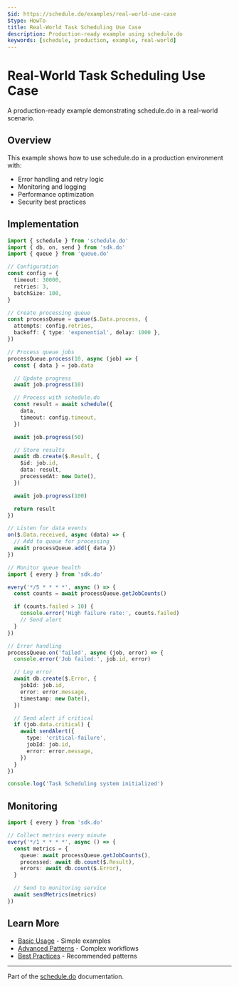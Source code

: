 ```yaml
---
$id: https://schedule.do/examples/real-world-use-case
$type: HowTo
title: Real-World Task Scheduling Use Case
description: Production-ready example using schedule.do
keywords: [schedule, production, example, real-world]
---
```


# Real-World Task Scheduling Use Case

A production-ready example demonstrating schedule.do in a real-world scenario.

## Overview

This example shows how to use schedule.do in a production environment with:

- Error handling and retry logic
- Monitoring and logging
- Performance optimization
- Security best practices

## Implementation

```typescript
import { schedule } from 'schedule.do'
import { db, on, send } from 'sdk.do'
import { queue } from 'queue.do'

// Configuration
const config = {
  timeout: 30000,
  retries: 3,
  batchSize: 100,
}

// Create processing queue
const processQueue = queue($.Data.process, {
  attempts: config.retries,
  backoff: { type: 'exponential', delay: 1000 },
})

// Process queue jobs
processQueue.process(10, async (job) => {
  const { data } = job.data

  // Update progress
  await job.progress(10)

  // Process with schedule.do
  const result = await schedule({
    data,
    timeout: config.timeout,
  })

  await job.progress(50)

  // Store results
  await db.create($.Result, {
    $id: job.id,
    data: result,
    processedAt: new Date(),
  })

  await job.progress(100)

  return result
})

// Listen for data events
on($.Data.received, async (data) => {
  // Add to queue for processing
  await processQueue.add({ data })
})

// Monitor queue health
import { every } from 'sdk.do'

every('*/5 * * * *', async () => {
  const counts = await processQueue.getJobCounts()

  if (counts.failed > 10) {
    console.error('High failure rate:', counts.failed)
    // Send alert
  }
})

// Error handling
processQueue.on('failed', async (job, error) => {
  console.error('Job failed:', job.id, error)

  // Log error
  await db.create($.Error, {
    jobId: job.id,
    error: error.message,
    timestamp: new Date(),
  })

  // Send alert if critical
  if (job.data.critical) {
    await sendAlert({
      type: 'critical-failure',
      jobId: job.id,
      error: error.message,
    })
  }
})

console.log('Task Scheduling system initialized')
```

## Monitoring

```typescript
import { every } from 'sdk.do'

// Collect metrics every minute
every('*/1 * * * *', async () => {
  const metrics = {
    queue: await processQueue.getJobCounts(),
    processed: await db.count($.Result),
    errors: await db.count($.Error),
  }

  // Send to monitoring service
  await sendMetrics(metrics)
})
```

## Learn More

- [Basic Usage](./basic-usage) - Simple examples
- [Advanced Patterns](./advanced-patterns) - Complex workflows
- [Best Practices](../docs/best-practices) - Recommended patterns

---

Part of the [schedule.do](https://schedule.do) documentation.
